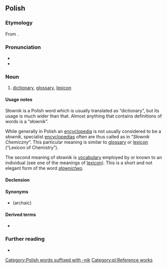 ==Polish==

===Etymology===
From {{affix|pl|słowo|-nik}}.

===Pronunciation===
* {{pl-IPA}}
* {{audio|pl-słownik.ogg|audio|lang=pl}}

===Noun===
{{pl-noun|m-in|dim=słowniczek}}

# [[dictionary]], [[glossary]], [[lexicon]]
#: {{ux|pl|Wykorzystuję '''słownik''', by sprawdzić definicję słów, których nie znam.|I use the '''dictionary''' to find definitions of words I don't know.}}

====Usage notes====
Słownik is a Polish word which is usually translated as “dictionary”, but its usage is much wider than that. Almost anything that contains definitions of words is a “słownik”.

While generally in Polish an [[encyclopedia]] is not usually considered to be a ''słownik'',
specialist [[encyclopedia]]s often are thus called as in “''Słownik Chemiczny''”. This particular meaning is similar to [[glossary]] or [[lexicon]] (“Lexicon of Chemistry”).

The second meaning of słownik is [[vocabulary]] employed by or known to an individual (see one of the meanings of [[lexicon]]). This is a short and not elegant form of the word ''[[słownictwo]]''.

====Declension====
{{pl-decl-noun
|słownik|słowniki
|słownika|słowników
|słownikowi|słownikom
|słownik|słowniki
|słownikiem|słownikami
|słowniku|słownikach
|słowniku|słowniki
}}

====Synonyms====
* {{l|pl|dykcjonarz}} (archaic)

====Derived terms====
* {{l|pl|słownikowy}}

===Further reading===
* {{R:PWN}}

[[Category:Polish words suffixed with -nik]]
[[Category:pl:Reference works]]
